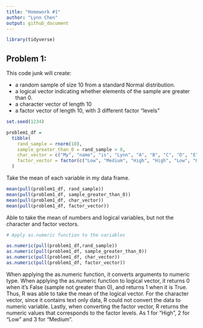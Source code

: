 ```yaml
---
title: "Homework #1"
author: "Lynn Chen"
output: github_document
---
```


```r
library(tidyverse)
```

## Problem 1:

This code junk will create:

* a random sample of size 10 from a standard Normal distribution.
* a logical vector indicating whether elements of the sample are greater than 0. 
* a character vector of length 10
* a factor vector of length 10, with 3 different factor “levels”

```r
set.seed(1234)

problem1_df = 
  tibble(
    rand_sample = rnorm(10),
    sample_greater_than_0 = rand_sample > 0,
    char_vector = c("My", "name", "is", "Lynn", "A", "B", "C", "D", "E", "F"),
    factor_vector = factor(c("Low", "Medium", "High", "High", "Low", "High", "Medium", "Low", "Low", "Medium"))
  )
```

Take the mean of each variable in my data frame.

```r
mean(pull(problem1_df, rand_sample))
mean(pull(problem1_df, sample_greater_than_0))
mean(pull(problem1_df, char_vector))
mean(pull(problem1_df, factor_vector))
```

Able to take the mean of numbers and logical variables, but not the character and factor vectors. 

```r
# Apply as.numeric function to the variables

as.numeric(pull(problem1_df,rand_sample))
as.numeric(pull(problem1_df, sample_greater_than_0))
as.numeric(pull(problem1_df, char_vector))
as.numeric(pull(problem1_df, factor_vector))
```

When applying the as.numeric function, it converts arguments to numeric type. When applying the as.numeric function to logical vector, it returns 0 when it's False (sample not greater than 0), and returns 1 when it is True. Thus, R was able to take the mean of the logical vector.
For the character vector, since it contains text only data, R could not convert the data to numeric variable.
Lastly, when converting the factor vector, R returns the numeric values that corresponds to the factor levels. As 1 for "High", 2 for "Low" and 3 for "Medium".



